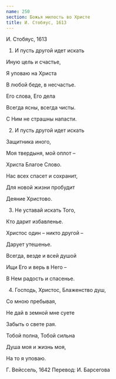 ```yaml
---
name: 250
section: Божья милость во Христе
title: И. Стобяус, 1613
---
```

И. Стобяус, 1613


1. И пусть другой идет искать

Иную цель и счастье,

Я уповаю на Христа

В любой беде, в несчастье.

Его слова, Его дела

Всегда ясны, всегда чисты.

С Ним не страшны напасти.


2. И пусть другой идет искать

Защитника иного,

Моя твердыня, мой оплот –

Христа Благое Слово.

Нас всех спасет и сохранит,

Для новой жизни пробудит

Деяние Христово.


3. Не уставай искать Того,

Кто дарит избавленье.

Христос один – никто другой –

Дарует утешенье.

Всегда, везде и всей душой

Ищи Его и верь в Него –

В Нем радость и спасенье.


4. Господь, Христос, Блаженство душ,

Со мною пребывая,

Не дай в земной мне суете

Забыть о свете рая.

Тобой полна, Тобой сильна

Душа моя и жизнь моя,

На то я уповаю.


Г. Вейссель, 1642 Перевод: И. Барсегова